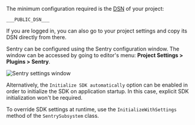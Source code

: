 The minimum configuration required is the [DSN](/product/sentry-basics/dsn-explainer/) of your project:

<SignInNote />

```
___PUBLIC_DSN___
```

<Note>

If you are logged in, you can also go to your project settings and copy its DSN directly from there.

</Note>

Sentry can be configured using the Sentry configuration window.
The window can be accessed by going to editor's menu: **Project Settings > Plugins > Sentry**.

![Sentry settings window](unreal_window.png)

Alternatively, the `Initialize SDK automatically` option can be enabled in order to initialize the SDK on application startup. In this case, explicit SDK initialization won't be required.

To override SDK settings at runtime, use the `InitializeWithSettings` method of the `SentrySubsystem` class.
